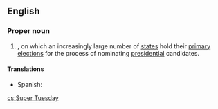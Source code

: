 ==English==
{{wikipedia}}

===Proper noun===
{{en-proper noun|-}}
# {{label|en|US|politics}} {{w|February 5}}, on which an increasingly large number of [[state]]s hold their [[primary]] [[election]]s for the process of nominating [[president]]ial candidates.

====Translations====
{{trans-top}}
{{trans-mid}}
* Spanish: {{t|es|supermartes|m}}
{{trans-bottom}}

[[cs:Super Tuesday]]